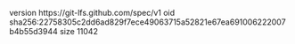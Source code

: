 version https://git-lfs.github.com/spec/v1
oid sha256:22758305c2dd6ad829f7ece49063715a52821e67ea691006222007b4b55d3944
size 11042
